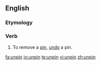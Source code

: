 ==English==

===Etymology===
{{prefix|un|pin|lang=en}}

===Verb===
{{en-verb|unpins|unpinning|unpinned|unpinned}}

#To remove a [[pin]], [[undo]] a pin.

[[fa:unpin]]
[[io:unpin]]
[[te:unpin]]
[[vi:unpin]]
[[zh:unpin]]